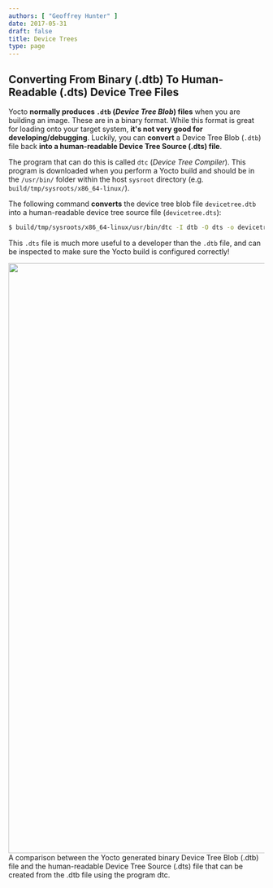 ```yaml
---
authors: [ "Geoffrey Hunter" ]
date: 2017-05-31
draft: false
title: Device Trees
type: page
---
```



## Converting From Binary (.dtb) To Human-Readable (.dts) Device Tree Files

Yocto **normally produces `.dtb` (_Device Tree Blob_) files** when you are building an image. These are in a binary format. While this format is great for loading onto your target system, **it's not very good for developing/debugging**. Luckily, you can **convert** a Device Tree Blob (`.dtb`) file back **into a human-readable Device Tree Source (.dts) file**.

The program that can do this is called `dtc` (_Device Tree Compiler_). This program is downloaded when you perform a Yocto build and should be in the `/usr/bin/` folder within the host `sysroot` directory (e.g. `build/tmp/sysroots/x86_64-linux/`).

The following command **converts** the device tree blob file `devicetree.dtb` into a human-readable device tree source file (`devicetree.dts`):

```sh
$ build/tmp/sysroots/x86_64-linux/usr/bin/dtc -I dtb -O dts -o devicetree.dts devicetree.dtb
```

This `.dts` file is much more useful to a developer than the `.dtb` file, and can be inspected to make sure the Yocto build is configured correctly!


<Image src={yocto_device_tree_conversion_from_blob_to_source} width="1159px">A comparison between the Yocto generated binary Device Tree Blob (.dtb) file and the human-readable Device Tree Source (.dts) file that can be created from the .dtb file using the program dtc.</Image>
